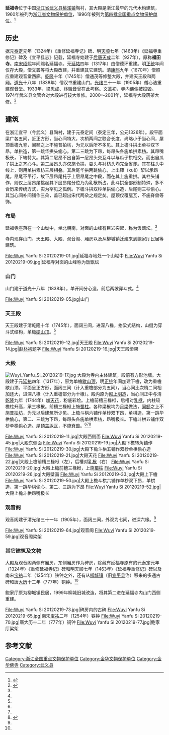 {{coord|28|42|44|N|119|36|07|E|display=title|scale:10000}}
{{distinguish|延福寺 (阿拉善)}}
{{文物保护单位
| 级别 = 全国
| 名称 = 延福寺
| 图片 = [[File:Wuyi_Yanfu_Si_20120219-02.jpg|210px]]
| 所在 = [[浙江省|浙江省]][[武义县|武义县]]
| 分类 = 古建筑
| 时代 = [[元朝|元]]
| 编号 = [[第四批全国重点文物保护单位|第四批]]第121项
| 登录 = 1996年11月20日
}}
'''延福寺'''位于中国[[浙江省|浙江省]][[武义县|武义县]][[桃溪镇_(武义县)|桃溪镇]]陶村，其大殿是浙江最早的元代木构建筑，1960年被列为[[浙江省文物保护单位|浙江省文物保护单位]]，1996年被列为[[第四批全国重点文物保护单位|第四批全国重点文物保护单位]]。<ref name="文物出版社">{{Cite book |title=全国重点文物保护单位（第一至第五批）·第Ⅱ卷 |publisher=文物出版社 |year=2004 |isbn=7-5010-1525-2 |pages=23 }}</ref>

== 历史 ==
据元[[泰定_(元)|泰定]]元年（1324年）《重修延福寺记》碑、明[[天顺_(明朝)|天顺]]七年（1463年）《延福寺重修记》碑及《宣平县志》记载，延福寺始建于[[后唐|后唐]][[天成_(后唐)|天成]]二年（927年），原称'''福田寺'''。[[南宋|南宋]][[绍熙|绍熙]]年间赐名延福寺。元[[延祐|延祐]]四年（1317年）由僧德环重建。明[[正统_(年号)|正统]]年间仅存大殿，僧文碧等将大殿改建，并重建其它建筑。清[[康熙|康熙]]九年（1670年）僧照应重建观音堂西廊。[[乾隆|乾隆]]十年（1745年）僧通茂等修整大殿，并建天王殿和两厢。[[道光|道光]]十八年（1838年）僧汉书重建山门。[[光绪|光绪]]三十一年（1905年）僧心洁重建观音堂。1933年，[[梁思成|梁思成]]、[[林徽音|林徽音]]曾在此考察。文革初，寺内佛像被捣毁。1974年武义县文管会对大殿进行较大维修。2000～2001年，延福寺大殿落架大修。<ref name="黄滋">{{cite journal |title=元代古刹延福寺及其大殿的维修对策 |author=黄滋 |journal=东南文化 |year=2002 |volume= |issue=9 |pages=90-93 |url= }}</ref>

== 建筑 ==
在浙江宣平（今武义）县陶村，建于元泰定间（泰定三年，公元1326年）。殿平面梁广各五间，近正方形，当心间特大，次梢两间之联合长度，尚略小于当心间，屋顶重檐九脊，阑额之上不施普拍枋，为元以后所不多见。其上檐斗拱出单杪双下昂，单拱造，第一跳华拱头偷心。第二三跳为下昂，每昂头各施单拱素枋。其昂嘴极长，下端特大。其第二层昂不出自第一层昂头交互斗以与瓜子拱相交，而出自瓜子拱上之齐心斗。第二层昂头亦仅施令拱，耍头与衬枋头均完全省却。其在柱头中线上，则用单拱素枋三层相叠。其后尾华拱两跳偷心，上出鞾（xuē）栔以承昂尾。昂尾不平行，故下层昂尾托于上层昂尾之中段，而在其上施重拱。其柱头铺作，则仅上层昂尾挑起其下层昂尾分位乃为乳栿所占。此斗拱全部形制特殊，多不合历来传统方式，实为罕见之孤例。下檐斗拱双杪单拱偷心造，后尾则三杪偷心。其当心间补间铺作三朵，盖已超出宋代两朵之规定矣。屋顶仅覆瓪瓦，不施脊兽等饰。
=== 布局 ===
延福寺座落在一个山坳中，坐北朝南，对面的山峰有巨岩突起，称为饭甑坛。<ref name="黄滋"/>

寺内现存山门、天王殿、大殿、观音阁、厢房以及从柳城镇迁建来到鲍家厅民居等建筑。
<gallery>
File:Wuyi Yanfu Si 20120219-01.jpg|延福寺地处一个山坳中
File:Wuyi Yanfu Si 20120219-09.jpg|延福寺对面的山峰称为饭甑坛
</gallery>

=== 山门 ===
山门建于道光十八年（1838年），单开间分心造，前后两坡穿斗式。<ref name="黄滋"/>
<gallery>
File:Wuyi Yanfu Si 20120219-05.jpg|山门
</gallery>

=== 天王殿 ===
天王殿建于清乾隆十年（1745年），面阔三间，进深八椽，抬梁式结构，山缝为穿斗式结构，单檐[[硬山顶|硬山顶]]。<ref name="黄滋"/>
<gallery>
File:Wuyi Yanfu Si 20120219-12.jpg|天王殿
File:Wuyi Yanfu Si 20120219-14.jpg|[[赵朴初|赵朴初]]题字
File:Wuyi Yanfu Si 20120219-16.jpg|天王殿梁架
</gallery>

=== 大殿 ===
[[File:Wuyi_Yanfu_Si_20120219-17.jpg|thumb]]
大殿为寺内主体建筑，殿前有方形池塘。大殿建于元[[延祐|延祐]]四年（1317年），原为单檐[[歇山顶|歇山顶]]，明[[正统_(年号)|正统]]年间加建下檐，改为重檐歇山顶。平面呈正方形，面阔三间（计入重檐部分为五间），当心间比次梢二间相加还大，进深八椽（计入重檐部分为十椽）。殿内原为[[彻上明造|彻上明造]]，当心间正中与清[[乾隆|乾隆]]九年（1744年）加[[天花板|天花]]，粉底彩绘。上檐前槽三椽栿，后槽对[[乳栿|乳栿]]，内柱较檐柱升高，承三椽栿。前槽三椽栿上施[[蜀柱|蜀柱]]。各种梁栿均为[[月梁|月梁]]做法，[[阑额|阑额]]之上不施[[普拍坊|普拍坊]]，为元以后建筑所少见。上檐斗栱六铺作单杪双下昂，单栱造，第一跳华栱偷心，第二、三跳为下昂，每昂头各施单栱素枋，昂嘴极长。下檐斗栱五铺作双杪单栱偷心造。屋顶盖瓪瓦，不施[[脊兽|脊兽]]。<ref name="文物出版社"/><ref name="黄滋"/><ref>{{cite book |title=中国建筑史 |author=梁思成 |publisher=生活·读书·新知三联书店 |year=2011 |isbn=978-7-108-03353-6 |pages=230-234 }}</ref>

<gallery>
File:Wuyi Yanfu Si 20120219-11.jpg|大殿西侧面
File:Wuyi Yanfu Si 20120219-45.jpg|大殿东侧面
File:Wuyi Yanfu Si 20120219-19.jpg|大殿下檐转角铺作
File:Wuyi Yanfu Si 20120219-30.jpg|大殿下檐斗栱五铺作双杪单栱偷心造
File:Wuyi Yanfu Si 20120219-21.jpg|大殿天花
File:Wuyi Yanfu Si 20120219-22.jpg|大殿上檐前槽三椽栿（左），后槽对[[乳栿|乳栿]]（右）
File:Wuyi Yanfu Si 20120219-20.jpg|大殿上檐前槽三椽栿，上施[[蜀柱|蜀柱]]
File:Wuyi Yanfu Si 20120219-26.jpg|大殿壁画
File:Wuyi Yanfu Si 20120219-33.jpg|大殿上下檐
File:Wuyi Yanfu Si 20120219-50.jpg|大殿上檐斗栱六铺作单杪双下昂，单栱造，第一跳华栱偷心，第二、三跳为下昂
File:Wuyi Yanfu Si 20120219-52.jpg|大殿上檐斗栱昂嘴极长
</gallery>

=== 观音阁 ===
观音阁建于清光绪三十一年（1905年），面阔三间，外观为七间，进深六椽。<ref name="黄滋"/>

<gallery>
File:Wuyi Yanfu Si 20120219-64.jpg|观音阁
File:Wuyi Yanfu Si 20120219-59.jpg|观音阁梁架
</gallery>

=== 其它建筑及文物 ===
大殿及观音阁两侧有厢房，东侧厢房作为碑房，除藏有延福寺原有的元泰定元年（1324年）《重修延福寺记》碑和明天顺七年（1463年）《延福寺重修记》碑以及南宋[[宝祐|宝祐]]二年（1254年）铁钟之外，还有从[[柳城镇|柳城镇]]（旧[[宣平縣_(浙江省)|宣平县]]治）移来的多通古碑和唐[[大曆|大历]]十二年（777年）铜钟。<ref name="文物出版社"/>

鲍家厅原为柳城镇民居，1999年柳城旧城改造，将其第二进在延福寺内山门西侧重建。

<gallery>
File:Wuyi Yanfu Si 20120219-73.jpg|碑房内的古碑
File:Wuyi Yanfu Si 20120219-65.jpg|南宋[[宝祐|宝祐]]二年（1254年）铁钟
File:Wuyi Yanfu Si 20120219-70.jpg|唐大历十二年（777年）铜钟
File:Wuyi Yanfu Si 20120219-77.jpg|鲍家厅梁架
</gallery>

==参考文献==
{{commonscat|Yanfu Temple}}
{{reflist}}

{{浙江全国重点文物保护单位}}

{{DEFAULTSORT:Yan}}
[[Category:浙江全国重点文物保护单位|Category:浙江全国重点文物保护单位]]
[[Category:金华文物保护单位|Category:金华文物保护单位]]
[[Category:金华佛寺|Category:金华佛寺]]
[[Category:武义县|Category:武义县]]